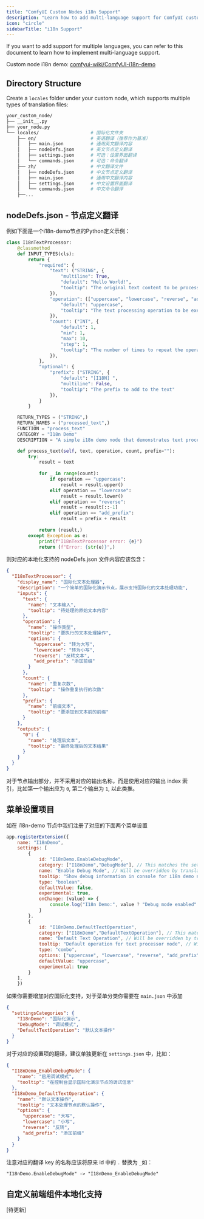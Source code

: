 ```yaml
---
title: "ComfyUI Custom Nodes i18n Support"
description: "Learn how to add multi-language support for ComfyUI custom nodes"
icon: "circle"
sidebarTitle: "i18n Support"
---
```



If you want to add support for multiple languages, you can refer to this document to learn how to implement multi-language support.

<SupportedLanguages />


Custom node i18n demo: [comfyui-wiki/ComfyUI-i18n-demo](https://github.com/comfyui-wiki/ComfyUI-i18n-demo)

## Directory Structure

Create a `locales` folder under your custom node, which supports multiple types of translation files:

```bash
your_custom_node/
├── __init__.py
├── your_node.py
└── locales/                   # 国际化文件夹
    ├── en/                    # 英语翻译（推荐作为基准）
    │   ├── main.json          # 通用英文翻译内容
    │   ├── nodeDefs.json      # 英文节点定义翻译
    │   ├── settings.json      # 可选：设置界面翻译
    │   └── commands.json      # 可选：命令翻译
    ├── zh/                    # 中文翻译文件
    │   ├── nodeDefs.json      # 中文节点定义翻译
    │   ├── main.json          # 通用中文翻译内容
    │   ├── settings.json      # 中文设置界面翻译
    │   └── commands.json      # 中文命令翻译
    ├──...

```

## nodeDefs.json - 节点定义翻译

例如下面是一个i18n-demo节点的Python定义示例：

```python
class I18nTextProcessor:
    @classmethod
    def INPUT_TYPES(cls):
        return {
            "required": {
                "text": ("STRING", {
                    "multiline": True,
                    "default": "Hello World!",
                    "tooltip": "The original text content to be processed"
                }),
                "operation": (["uppercase", "lowercase", "reverse", "add_prefix"], {
                    "default": "uppercase",
                    "tooltip": "The text processing operation to be executed"
                }),
                "count": ("INT", {
                    "default": 1,
                    "min": 1,
                    "max": 10,
                    "step": 1,
                    "tooltip": "The number of times to repeat the operation"
                }),
            },
            "optional": {
                "prefix": ("STRING", {
                    "default": "[I18N] ",
                    "multiline": False,
                    "tooltip": "The prefix to add to the text"
                }),
            }
        }

    RETURN_TYPES = ("STRING",)
    RETURN_NAMES = ("processed_text",)
    FUNCTION = "process_text"
    CATEGORY = "I18n Demo"
    DESCRIPTION = "A simple i18n demo node that demonstrates text processing with internationalization support"

    def process_text(self, text, operation, count, prefix=""):
        try:
            result = text
            
            for _ in range(count):
                if operation == "uppercase":
                    result = result.upper()
                elif operation == "lowercase":
                    result = result.lower()
                elif operation == "reverse":
                    result = result[::-1]
                elif operation == "add_prefix":
                    result = prefix + result
            
            return (result,)
        except Exception as e:
            print(f"I18nTextProcessor error: {e}")
            return (f"Error: {str(e)}",)
```

则对应的本地化支持的 nodeDefs.json 文件内容应该包含：

```json
{
  "I18nTextProcessor": {
    "display_name": "国际化文本处理器",
    "description": "一个简单的国际化演示节点，展示支持国际化的文本处理功能",
    "inputs": {
      "text": {
        "name": "文本输入",
        "tooltip": "待处理的原始文本内容"
      },
      "operation": {
        "name": "操作类型",
        "tooltip": "要执行的文本处理操作",
        "options": {
          "uppercase": "转为大写",
          "lowercase": "转为小写",
          "reverse": "反转文本",
          "add_prefix": "添加前缀"
        }
      },
      "count": {
        "name": "重复次数",
        "tooltip": "操作重复执行的次数"
      },
      "prefix": {
        "name": "前缀文本",
        "tooltip": "要添加到文本前的前缀"
      }
    },
    "outputs": {
      "0": {
        "name": "处理后文本",
        "tooltip": "最终处理后的文本结果"
      }
    }
  }
}
```

对于节点输出部分，并不采用对应的输出名称，而是使用对应的输出 index 索引，比如第一个输出应为 `0`, 第二个输出为 `1`, 以此类推。

## 菜单设置项目

如在 i18n-demo 节点中我们注册了对应的下面两个菜单设置
```javascript
app.registerExtension({
    name: "I18nDemo",
    settings: [
        {
            id: "I18nDemo.EnableDebugMode",
            category: ["I18nDemo","DebugMode"], // This matches the settingsCategories key in main.json
            name: "Enable Debug Mode", // Will be overridden by translation
            tooltip: "Show debug information in console for i18n demo nodes", // Will be overridden by translation
            type: "boolean",
            defaultValue: false,
            experimental: true,
            onChange: (value) => {
                console.log("I18n Demo:", value ? "Debug mode enabled" : "Debug mode disabled");
            }
        },
        {
            id: "I18nDemo.DefaultTextOperation",
            category: ["I18nDemo","DefaultTextOperation"], // This matches the settingsCategories key in main.json
            name: "Default Text Operation", // Will be overridden by translation
            tooltip: "Default operation for text processor node", // Will be overridden by translation
            type: "combo",
            options: ["uppercase", "lowercase", "reverse", "add_prefix"],
            defaultValue: "uppercase",
            experimental: true
        }
    ],
    })
```

如果你需要增加对应国际化支持，对于菜单分类你需要在 `main.json` 中添加

```json
{
  "settingsCategories": {
    "I18nDemo": "国际化演示",
    "DebugMode": "调试模式",
    "DefaultTextOperation": "默认文本操作"
  }
}
```

对于对应的设置项的翻译，建议单独更新在 `settings.json` 中，比如：

```json
{
  "I18nDemo_EnableDebugMode": {
    "name": "启用调试模式",
    "tooltip": "在控制台显示国际化演示节点的调试信息"
  },
  "I18nDemo_DefaultTextOperation": {
    "name": "默认文本操作",
    "tooltip": "文本处理节点的默认操作",
    "options": {
      "uppercase": "大写",
      "lowercase": "小写",
      "reverse": "反转",
      "add_prefix": "添加前缀"
    }
  }
}
```

注意对应的翻译 key 的名称应该将原来 id 中的 `.` 替换为 `_`如：
```
"I18nDemo.EnableDebugMode" -> "I18nDemo_EnableDebugMode"
```

## 自定义前端组件本地化支持

[待更新]